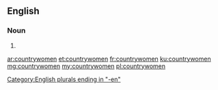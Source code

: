 ==English==

===Noun===
{{head|en|plural}}

# {{plural of|countrywoman|lang=en|nocat=1}}

[[Category:English plurals ending in "-en"]]

[[ar:countrywomen]]
[[et:countrywomen]]
[[fr:countrywomen]]
[[ku:countrywomen]]
[[mg:countrywomen]]
[[my:countrywomen]]
[[pl:countrywomen]]